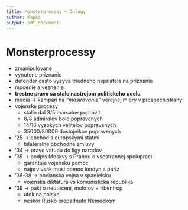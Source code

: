 ```yaml
---
title: Monsterprocesy + Gulagy
author: Kapko
output: pdf_document
---
```


# Monsterprocessy
- zmanipulovane
- vynutene priznanie
- defender casto vyzyva triedneho nepriatela na priznanie
- mucenie a veznenie
- __**trestne pravo sa stalo nastrojom politickeho ucelu**__
- media -> kampan na *"masirovanie"* verejnej miery v prospech strany
- vojenske procesy
    - stalin dal 3/5 marsalov popravit
    - 8/8 admiralov bolo popravenych
    - 14/16 vysokych velitelov popravenych
    - 35000/80000 dostojnikov popravenych
- '25 -> obchod s europskymi statmi
    - bilateralne obchodne zmluvy
- '34 -> pravo vstupu do ligy narodov
- '35 -> podpis Moskvy s Prahou o vsestrannej spolupraci
    - garantuje vojensku pomoc
    - najprv vsak musi pomoc londyn a pariz
- '36-38 -> obcianska vojna v spanielsku
    - vojenska diktatura vs komunisticka republika
- '39 -> pakt o neutoceni, molotov + ribentrop
    - utok na polsko
    - neskor Rusko prepadnute Nemeckom
